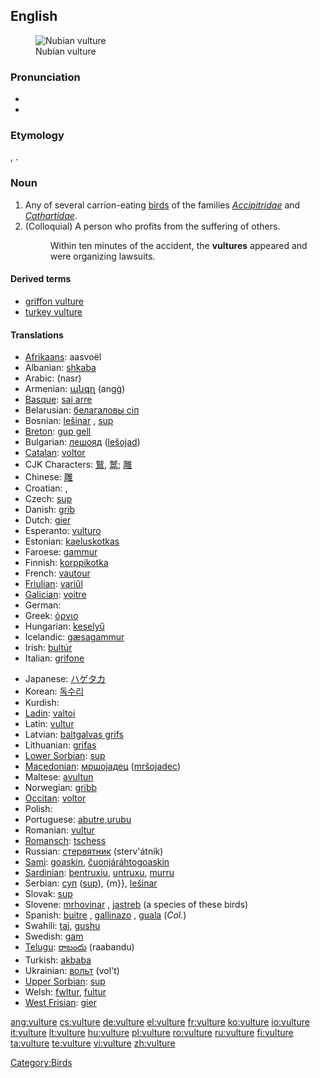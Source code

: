 {{wikipedia}}
==English==
[[Image:Nubianvulture.jpeg|thumb|Nubian vulture]]

===Pronunciation===
* {{IPA|/ˈvʌlʧə/}}
* {{audio|en-us-vulture.ogg|Audio (US)}}

===Etymology===
{{etyl|la}} {{term|vultur}}, {{term|voltur|lang=la}}.

===Noun===
{{en-noun}}

# Any of several carrion-eating [[bird]]s of the families ''[[Accipitridae]]'' and ''[[Cathartidae]]''.
# (Colloquial) A person who profits from the suffering of others.
#: Within ten minutes of the accident, the '''vultures''' appeared and were organizing lawsuits.

====Derived terms====
* [[griffon vulture]]
* [[turkey vulture]]

====Translations====
{{top}}
* [[Afrikaans]]: aasvoël
* Albanian: [[shkaba]]
* Arabic: {{Arab|[[نسر]]}} (nasr)
* Armenian: [[անգղ]] (angġ)
* [[Basque]]: [[sai arre]]
* Belarusian: [[белагаловы сіп]]
* Bosnian: [[lešinar]] {{m}}, [[sup]] {{m}}
* [[Breton]]: [[gup gell]]
* Bulgarian: [[лешояд]] ([[lešojad]])
* [[Catalan]]: [[voltor]]
* CJK Characters: [[鷲]], [[鹫]]; [[雕]]
* Chinese: [[雕]]
* Croatian: {{t|hr|lešinar|alt=lèšinār|m}}, {{t|hr|sup|alt=sȕp|m}}
* Czech: [[sup]]
* Danish: [[grib]]
* Dutch: [[gier]] {{m}}
* Esperanto: [[vulturo]]
* Estonian: [[kaeluskotkas]]
* Faroese: [[gammur]]
* Finnish: [[korppikotka]]
* French: [[vautour]] {{m}}
* [[Friulian]]: [[variűl]]
* [[Galician]]: [[voitre]]
* German: {{t|de|Geier|m}}
* Greek: [[όρνιο]]
* Hungarian: [[keselyű]]
* Icelandic: [[gæsagammur]]
* Irish: [[bultúr]]
* Italian: [[grifone]]
{{mid}}
* Japanese: [[ハゲタカ]]
* Korean: [[독수리]]
* Kurdish: {{KUchar|[[هه‌ڵۆ]]}}
* [[Ladin]]: [[valtoi]]
* Latin: [[vultur]] {{m}}
* Latvian: [[baltgalvas grifs]]
* Lithuanian: [[grifas]]
* [[Lower Sorbian]]: [[sup]]
* [[Macedonian]]: [[мршоjадец]] ([[mršojadec]])
* Maltese: [[avultun]]
* Norwegian: [[gribb]] {{m}}
* [[Occitan]]: [[voltor]]
* Polish: {{t-|pl|sęp|m}}
* Portuguese: [[abutre]],[[urubu]] {{m}}
* Romanian: [[vultur]]
* [[Romansch]]: [[tschess]]
* Russian: [[стервятник]] (sterv'átnik)
* [[Sami]]: [[goaskin]], [[čuonjáráhtogoaskin]]
* [[Sardinian]]: [[bentruxiu]], [[untruxu]], [[murru]]
* Serbian: [[суп]] ([[sup]]), {m}}, [[lešinar]] {{m}}
* Slovak: [[sup#Slovak|sup]] {{m}}
* Slovene: [[mrhovinar]] {{m}}, [[jastreb]] {{m}} (a species of these birds)
* Spanish: [[buitre]] {{m}}, [[gallinazo]] {{m}}, [[guala]] {{f}} (''Col.'')
* Swahili: [[tai]], [[gushu]]
* Swedish: [[gam]]
* [[Telugu]]: [[రాబందు]] (raabandu)
* Turkish: [[akbaba]]
* Ukrainian: [[вольт]] (vol't)
* [[Upper Sorbian]]: [[sup]]
* Welsh: [[fwltur]], [[fultur]]
* [[West Frisian]]: [[gier]]
{{bottom}}

[[Category:Birds]]

[[ang:vulture]]
[[cs:vulture]]
[[de:vulture]]
[[el:vulture]]
[[fr:vulture]]
[[ko:vulture]]
[[io:vulture]]
[[it:vulture]]
[[lt:vulture]]
[[hu:vulture]]
[[pl:vulture]]
[[ro:vulture]]
[[ru:vulture]]
[[fi:vulture]]
[[ta:vulture]]
[[te:vulture]]
[[vi:vulture]]
[[zh:vulture]]